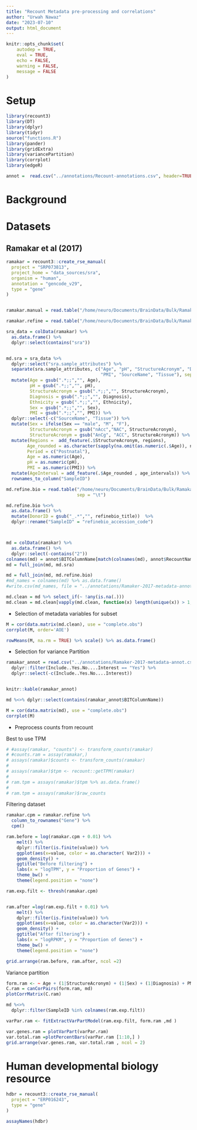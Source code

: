```yaml
---
title: "Recount Metadata pre-processing and correlations"
author: "Urwah Nawaz"
date: "2023-07-10"
output: html_document
---
```


```r
knitr::opts_chunk$set(
    autodep = TRUE,
    eval = TRUE,
	echo = FALSE,
	warning = FALSE,
	message = FALSE
)
```

# Setup 

```r
library(recount3)
library(DT)
library(dplyr)
library(tidyr)
source("functions.R")
library(pander)
library(gridExtra)
library(variancePartition)
library(corrplot)
library(edgeR)
```

```r
annot =  read.csv("../annotations/Recount-annotations.csv", header=TRUE, check.names = FALSE, sep = ",")
```

# Background 


# Datasets 


## Ramakar et al (2017)

```r
ramakar = recount3::create_rse_manual(
  project = "SRP073813",
  project_home = "data_sources/sra",
  organism = "human",
  annotation = "gencode_v29",
  type = "gene"
)


ramakar.manual = read.table("/home/neuro/Documents/BrainData/Bulk/Ramakar/sra.gene_sums.SRP073813.G026", header=TRUE)

ramakar.refine = read.table("/home/neuro/Documents/BrainData/Bulk/Ramakar/SRP073813/SRP073813.tsv", sep = "\t", header=TRUE)
```

```r
sra_data = colData(ramakar) %>% 
  as.data.frame() %>% 
  dplyr::select(contains("sra")) 


md.sra = sra_data %>%
  dplyr::select("sra.sample_attributes") %>%
  separate(sra.sample_attributes, c("Age", "pH", "StructureAcronym", "Diagnosis", "Ethnicity", "Sex",
                                    "PMI", "SourceName", "Tissue"), sep="\\|") %>% 
  mutate(Age = gsub(".*;;","", Age), 
         pH = gsub(".*;;","", pH), 
         StructureAcronym = gsub(".*;;","", StructureAcronym),
         Diagnosis = gsub(".*;;","", Diagnosis), 
         Ethnicity = gsub(".*;;","", Ethnicity), 
         Sex = gsub(".*;;","", Sex), 
         PMI = gsub(".*;;","", PMI)) %>% 
  dplyr::select(-c("SourceName", "Tissue")) %>% 
  mutate(Sex = ifelse(Sex == "male", "M", "F"), 
         StructureAcronym = gsub("nAcc","NAC", StructureAcronym), 
         StructureAcronym = gsub("AnCg", "ACC", StructureAcronym)) %>%
  mutate(Regions =  add_feature(.$StructureAcronym, regions),
        Age_rounded = as.character(sapply(na.omit(as.numeric(.$Age)), num_to_round)), 
        Period = c("Postnatal"), 
        Age = as.numeric(Age), 
        pH = as.numeric(pH), 
        PMI = as.numeric(PMI)) %>%
  mutate(AgeInterval = add_feature(.$Age_rounded , age_intervals)) %>%
  rownames_to_column("SampleID")
```


```r
md.refine.bio = read.table("/home/neuro/Documents/BrainData/Bulk/Ramakar/SRP073813/metadata_SRP073813.tsv", header=TRUE,
                           sep = "\t")

md.refine.bio %<>% 
  as.data.frame() %>%
  mutate(DonorID = gsub("_.*","", refinebio_title))  %>% 
  dplyr::rename("SampleID" = "refinebio_accession_code")




```

```r
md = colData(ramakar) %>% 
  as.data.frame() %>%
  dplyr::select(-contains("2"))
colnames(md) = annot$BITColumnName[match(colnames(md), annot$RecountName)]
md = full_join(md, md.sra)

md = full_join(md, md.refine.bio)
#md_names = colnames(md) %>% as.data.frame()
#write.csv(md_names, file = "../annotations/Ramaker-2017-metadata-annot.csv")
```


```r
md.clean = md %>% select_if(~ !any(is.na(.)))
md.clean = md.clean[vapply(md.clean, function(x) length(unique(x)) > 1, logical(1L))]
```

* Selection of metadata variables for subset 

```r
M = cor(data.matrix(md.clean), use = "complete.obs")
corrplot(M, order='AOE')
```

```r
rowMeans(M, na.rm = TRUE) %>% scale() %>% as.data.frame() 
```

* Selection for variance Partition 

```r
ramakar_annot = read.csv("../annotations/Ramaker-2017-metadata-annot.csv", header=TRUE) %>% 
  dplyr::filter(Include..Yes.No....Interest == "Yes") %>% 
  dplyr::select(-c(Include..Yes.No....Interest))


knitr::kable(ramakar_annot)

md %<>% dplyr::select(contains(ramakar_annot$BITColumnName))
```

```r
M = cor(data.matrix(md), use = "complete.obs")
corrplot(M)
```

* Preprocess counts from recount 

Best to use TPM 

```r
# #assay(ramakar, "counts") <- transform_counts(ramakar)
# #counts.ram = assay(ramakar,)
# assays(ramakar)$counts <- transform_counts(ramakar)
# 
# assays(ramakar)$tpm <- recount::getTPM(ramakar)
# 
# ram.tpm = assays(ramakar)$tpm %>% as.data.frame()
# 
# ram.tpm = assays(ramakar)$raw_counts


```

Filtering dataset 

```r
ramakar.cpm = ramakar.refine %>% 
  column_to_rownames("Gene") %>% 
  cpm()
```

```r
ram.before = log(ramakar.cpm + 0.01) %>%
    melt() %>%
    dplyr::filter(is.finite(value)) %>% 
    ggplot(aes(x=value, color = as.character( Var2))) +
    geom_density() +
    ggtitle("Before filtering") +
    labs(x = "logTPM", y = "Proportion of Genes") + 
    theme_bw() +
    theme(legend.position = "none")

ram.exp.filt <- thresh(ramakar.cpm)


ram.after =log(ram.exp.filt + 0.01) %>%
    melt() %>%
    dplyr::filter(is.finite(value)) %>% 
    ggplot(aes(x=value, color = as.character(Var2))) +
    geom_density() +
    ggtitle("After filtering") +
    labs(x = "logRPKM", y = "Proportion of Genes") + 
    theme_bw() +
    theme(legend.position = "none")

grid.arrange(ram.before, ram.after, ncol =2)
```

Variance partition 


```r
form.ram <- ~ Age + (1|StructureAcronym) + (1|Sex) + (1|Diagnosis) + PMI + pH
C.ram = canCorPairs(form.ram, md)
plotCorrMatrix(C.ram)
```

```r
md %<>% 
  dplyr::filter(SampleID %in% colnames(ram.exp.filt))
```

```r
varPar.ram <- fitExtractVarPartModel(ram.exp.filt, form.ram ,md )

```

```r
var.genes.ram = plotVarPart(varPar.ram)
var.total.ram =plotPercentBars(varPar.ram [1:10,] )
grid.arrange(var.genes.ram, var.total.ram , ncol = 2)
```


# Human developmental biology resource 

```r
hdbr = recount3::create_rse_manual(
  project = "ERP016243",
  type = "gene"
)
```


```r
assayNames(hdbr)
```